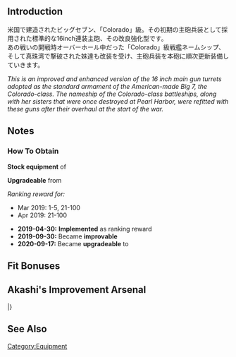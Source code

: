 {{EquipmentInfo|331}}

==Introduction==
米国で建造されたビッグセブン、「Colorado」級。その初期の主砲兵装として採用された標準的な16inch連装主砲、その改良強化型です。<br>あの戦いの開戦時オーバーホール中だった「Colorado」級戦艦ネームシップ、そして真珠湾で撃破された妹達も改装を受け、主砲兵装を本砲に順次更新装備していきます。

''This is an improved and enhanced version of the 16 inch main gun turrets adopted as the standard armament of the American-made Big 7, the Colorado-class. The nameship of the Colorado-class battleships, along with her sisters that were once destroyed at Pearl Harbor, were refitted with these guns after their overhaul at the start of the war.''

==Notes==
<div class="mw-collapsible"><h3>How To Obtain</h3>
<div class="mw-collapsible-content">
'''Stock equipment''' of {{Ship/Link|Colorado Kai}}

'''Upgradeable''' from {{Equipment/Link|16inch Mk.I Twin Gun Mount}}

''Ranking reward for:''
* Mar 2019: 1-5, 21-100
* Apr 2019: 21-100

</div></div>


<div class="mw-collapsible><h3>Updates History</h3>
<div class="mw-collapsible-content>
* '''2019-04-30:''' '''Implemented''' as ranking reward
* '''2019-09-30:''' Became '''improvable'''
* '''2020-09-17:''' Became '''upgradeable''' to {{Equipment/Link|16inch Mk.VIII Twin Gun Mount Kai}}
</div></div>

==Fit Bonuses==
{{:16inch Mk.V Twin Gun Mount/Bonuses}}

==Akashi's Improvement Arsenal==
{{AkashiWorkshop}}
{{AkashiWorkshopLine
|Name=16inch Mk.V Twin Gun Mount
|ItemType=RedGunHeavy
|Fuel=30
|Ammo=350
|Steel=480
|Baux=0
|Mats0-5=6/7
|Mats6-9=8/16
|Mats10=17/27
|Screws0-5=3/4
|Screws6-9=4/7
|Screws10=7/13
|EquipConsume0-5=2x{{RedGunHeavy|41cm Twin Gun Mount}}
|EquipConsume6-9=3x{{RedGunHeavy|41cm Twin Gun Mount}}
|EquipConsume10=4x{{RedGunHeavy|41cm Twin Gun Mount}}<br>2x{{GunMat}}<br>2x{{ArmMat}}
|Mon=✓
|Tue=✓
|Wed=✓
|Thu=✓
|2ndShip=[[Colorado]]
|Notes=Upgrades to [[16inch Mk.VIII Twin Gun Mount Kai]].
}}
|}

==See Also==

{{Equipmentlist}}
[[Category:Equipment]]
